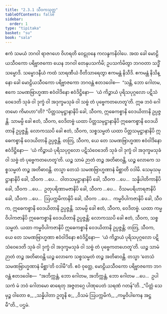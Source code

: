 ```yaml
---
title: "2.3.1 သီဝကသုတ္တ"
tableOfContents: false
sidebar:
  order: 1
type: "tipitaka"
basket: "su"
book: "sala"
---
```



<DynamicBreadcrumb />

<Division number="269" book="sala">

<Paragraph number="1196" book="sala">
ဧကံ သမယံ ဘဂဝါ ရာဇဂဟေ ဝိဟရတိ ဝေဠုဝနေ ကလန္ဒကနိဝါပေ. အထ ခေါ မောဠိယသီဝကော ပရိဗ္ဗာဇကော ယေန ဘဂဝါ တေနုပသင်္ကမိ; ဥပသင်္ကမိတွာ ဘဂဝတာ သဒ္ဓိံ သမ္မောဒိ. သမ္မောဒနီယံ ကထံ သာရဏီယံ ဝီတိသာရေတွာ ဧကမန္တံ နိသီဒိ. ဧကမန္တံ နိသိန္နော ခေါ မောဠိယသီဝကော ပရိဗ္ဗာဇကော ဘဂဝန္တံ ဧတဒဝေါစ—  “သန္တိ, ဘော ဂေါတမ, ဧကေ သမဏဗြာဟ္မဏာ ဧဝံဝါဒိနော ဧဝံဒိဋ္ဌိနော—  ‘ယံ ကိဉ္စာယံ ပုရိသပုဂ္ဂလော ပဋိသံဝေဒေတိ သုခံ ဝါ ဒုက္ခံ ဝါ အဒုက္ခမသုခံ ဝါ သဗ္ဗံ တံ ပုဗ္ဗေကတဟေတူ’တိ. ဣဓ ဘဝံ ဂေါတမော ကိမာဟာ”တိ?
</Paragraph>

<Paragraph number="1197" book="sala">
“ပိတ္တသမုဋ္ဌာနာနိပိ ခေါ, သီဝက, ဣဓေကစ္စာနိ ဝေဒယိတာနိ ဥပ္ပဇ္ဇန္တိ. သာမမ္ပိ ခေါ ဧတံ, သီဝက, ဝေဒိတဗ္ဗံ ယထာ ပိတ္တသမုဋ္ဌာနာနိပိ ဣဓေကစ္စာနိ ဝေဒယိတာနိ ဥပ္ပဇ္ဇန္တိ. လောကဿပိ ခေါ ဧတံ, သီဝက, သစ္စသမ္မတံ ယထာ ပိတ္တသမုဋ္ဌာနာနိပိ ဣဓေကစ္စာနိ ဝေဒယိတာနိ ဥပ္ပဇ္ဇန္တိ. တတြ, သီဝက, ယေ တေ သမဏဗြာဟ္မဏာ ဧဝံဝါဒိနော ဧဝံဒိဋ္ဌိနော—  ‘ယံ ကိဉ္စာယံ ပုရိသပုဂ္ဂလော ပဋိသံဝေဒေတိ သုခံ ဝါ ဒုက္ခံ ဝါ အဒုက္ခမသုခံ ဝါ သဗ္ဗံ တံ ပုဗ္ဗေကတဟေတူ’တိ. ယဉ္စ သာမံ ဉာတံ တဉ္စ အတိဓာဝန္တိ, ယဉ္စ လောကေ သစ္စသမ္မတံ တဉ္စ အတိဓာဝန္တိ. တသ္မာ တေသံ သမဏဗြာဟ္မဏာနံ မိစ္ဆာတိ ဝဒါမိ.
</Paragraph>

<Paragraph number="1198" book="sala">
သေမှသမုဋ္ဌာနာနိပိ ခေါ, သီဝက …ပေ…  ဝါတသမုဋ္ဌာနာနိပိ ခေါ, သီဝက …ပေ…  သန္နိပါတိကာနိပိ ခေါ, သီဝက …ပေ…  ဥတုပရိဏာမဇာနိပိ ခေါ, သီဝက …ပေ…  ဝိသမပရိဟာရဇာနိပိ ခေါ, သီဝက …ပေ…  ဩပက္ကမိကာနိပိ ခေါ, သီဝက …ပေ…  ကမ္မဝိပါကဇာနိပိ ခေါ, သီဝက, ဣဓေကစ္စာနိ ဝေဒယိတာနိ ဥပ္ပဇ္ဇန္တိ. သာမမ္ပိ ခေါ ဧတံ, သီဝက, ဝေဒိတဗ္ဗံ. ယထာ ကမ္မဝိပါကဇာနိပိ ဣဓေကစ္စာနိ ဝေဒယိတာနိ ဥပ္ပဇ္ဇန္တိ; လောကဿပိ ခေါ ဧတံ, သီဝက, သစ္စသမ္မတံ. ယထာ ကမ္မဝိပါကဇာနိပိ ဣဓေကစ္စာနိ ဝေဒယိတာနိ ဥပ္ပဇ္ဇန္တိ; တတြ, သီဝက, ယေ တေ သမဏဗြာဟ္မဏာ ဧဝံဝါဒိနော ဧဝံဒိဋ္ဌိနော—  ‘ယံ ကိဉ္စာယံ ပုရိသပုဂ္ဂလော ပဋိသံဝေဒေတိ သုခံ ဝါ ဒုက္ခံ ဝါ အဒုက္ခမသုခံ ဝါ သဗ္ဗံ တံ ပုဗ္ဗေကတဟေတူ’တိ. ယဉ္စ သာမံ ဉာတံ တဉ္စ အတိဓာဝန္တိ ယဉ္စ လောကေ သစ္စသမ္မတံ တဉ္စ အတိဓာဝန္တိ. တသ္မာ ‘တေသံ သမဏဗြာဟ္မဏာနံ မိစ္ဆာ’တိ ဝဒါမီ”တိ.
</Paragraph>

<Paragraph number="1199" book="sala">
ဧဝံ ဝုတ္တေ, မောဠိယသီဝကော ပရိဗ္ဗာဇကော ဘဂဝန္တံ ဧတဒဝေါစ—  “အဘိက္ကန္တံ, ဘော ဂေါတမ, အဘိက္ကန္တံ, ဘော ဂေါတမ …ပေ…  ဥပါသကံ မံ ဘဝံ ဂေါတမော ဓာရေတု အဇ္ဇတဂ္ဂေ ပါဏုပေတံ သရဏံ ဂတန်”တိ.
</Paragraph>

<Paragraph number="1200" type="verses" book="sala">
_“ပိတ္တံ သေမှဉ္စ ဝါတော စ,_  
_သန္နိပါတာ ဥတူနိ စ;_  
_ဝိသမံ ဩပက္ကမိကံ,_  
_ကမ္မဝိပါကေန အဋ္ဌမီ”တိ._  


</Paragraph>
</Division>

<Paragraph number="1201" type="center" book="sala">
ပဌမံ.
</Paragraph>